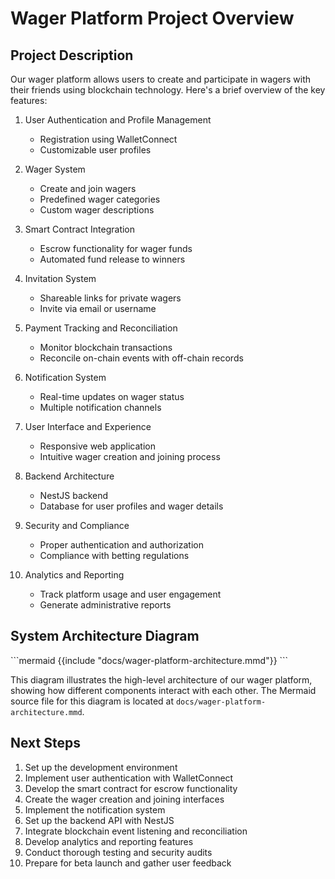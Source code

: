# Wager Platform Project Overview

## Project Description

Our wager platform allows users to create and participate in wagers with their friends using blockchain technology. Here's a brief overview of the key features:

1. User Authentication and Profile Management
   - Registration using WalletConnect
   - Customizable user profiles

2. Wager System
   - Create and join wagers
   - Predefined wager categories
   - Custom wager descriptions

3. Smart Contract Integration
   - Escrow functionality for wager funds
   - Automated fund release to winners

4. Invitation System
   - Shareable links for private wagers
   - Invite via email or username

5. Payment Tracking and Reconciliation
   - Monitor blockchain transactions
   - Reconcile on-chain events with off-chain records

6. Notification System
   - Real-time updates on wager status
   - Multiple notification channels

7. User Interface and Experience
   - Responsive web application
   - Intuitive wager creation and joining process

8. Backend Architecture
   - NestJS backend
   - Database for user profiles and wager details

9. Security and Compliance
   - Proper authentication and authorization
   - Compliance with betting regulations

10. Analytics and Reporting
    - Track platform usage and user engagement
    - Generate administrative reports

## System Architecture Diagram

\`\`\`mermaid
{{include "docs/wager-platform-architecture.mmd"}}
\`\`\`

This diagram illustrates the high-level architecture of our wager platform, showing how different components interact with each other. The Mermaid source file for this diagram is located at `docs/wager-platform-architecture.mmd`.

## Next Steps

1. Set up the development environment
2. Implement user authentication with WalletConnect
3. Develop the smart contract for escrow functionality
4. Create the wager creation and joining interfaces
5. Implement the notification system
6. Set up the backend API with NestJS
7. Integrate blockchain event listening and reconciliation
8. Develop analytics and reporting features
9. Conduct thorough testing and security audits
10. Prepare for beta launch and gather user feedback

